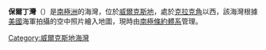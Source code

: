 {{unreferenced|time=2013-10-27T04:55:06+00:00}}
{{coord|66|35|S|123|15|E|display=title}}

'''保爾丁灣'''（{{lang-en|Paulding Bay}}）是[[南極洲|南極洲]]的海灣，位於[[威爾克斯地|威爾克斯地]]，處於[[克拉克角|克拉克角]]以西，該海灣根據[[美國|美國]]海軍拍攝的空中照片繪入地圖，現時由[[南極條約體系|南極條約體系]]管理。

{{DEFAULTSORT:Paulding Bay}}
[[Category:威爾克斯地海灣|Category:威爾克斯地海灣]]


{{WilkesLand-geo-stub}}